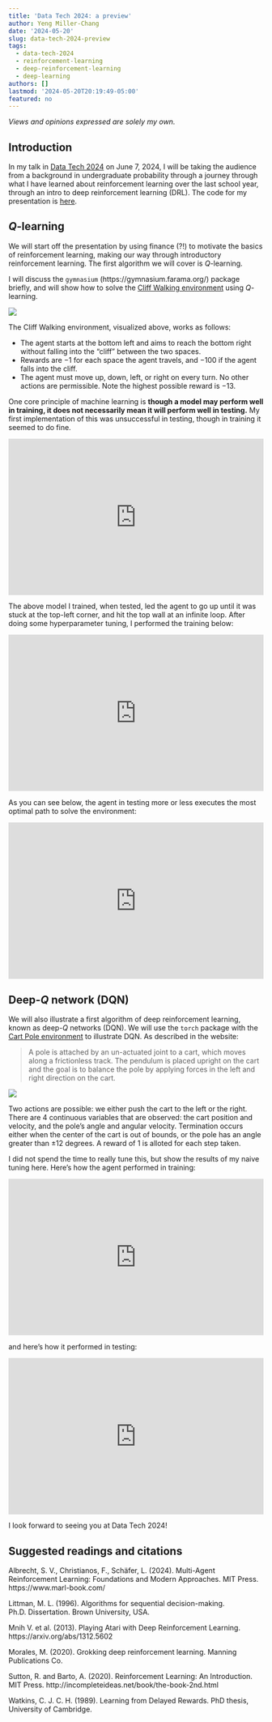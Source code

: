 ```yaml
---
title: 'Data Tech 2024: a preview'
author: Yeng Miller-Chang
date: '2024-05-20'
slug: data-tech-2024-preview
tags:
  - data-tech-2024
  - reinforcement-learning
  - deep-reinforcement-learning
  - deep-learning
authors: []
lastmod: '2024-05-20T20:19:49-05:00'
featured: no
---
```


*Views and opinions expressed are solely my own.*

## Introduction

In my talk in [Data Tech 2024](https://minneanalytics.org/datatech-2024/) on June 7, 2024, I will be taking the audience from a background in undergraduate probability through a journey through what I have learned about reinforcement learning over the last school year, through an intro to deep reinforcement learning (DRL). The code for my presentation is [here](https://github.com/millerchangym/data-tech-2024-deepRL).

<html>
<style>
.videowrapper {
    float: none;
    clear: both;
    width: 100%;
    position: relative;
    padding-bottom: 56.25%;
    padding-top: 25px;
    height: 0;
}
.videowrapper iframe {
    position: absolute;
    top: 0;
    left: 0;
    width: 100%;
    height: 100%;
}
</style>
</html>

## $Q$-learning

We will start off the presentation by using finance (?!) to motivate the basics of reinforcement learning, making our way through introductory reinforcement learning. The first algorithm we will cover is $Q$-learning. 

I will discuss the `gymnasium` (https://gymnasium.farama.org/) package briefly, and will show how to solve the [Cliff Walking environment](https://gymnasium.farama.org/environments/toy_text/cliff_walking/) using $Q$-learning.

![](images/cliff_walking.png)

The Cliff Walking environment, visualized above, works as follows:

* The agent starts at the bottom left and aims to reach the bottom right without falling into the "cliff" between the two spaces.
* Rewards are $-1$ for each space the agent travels, and $-100$ if the agent falls into the cliff.
* The agent must move up, down, left, or right on every turn. No other actions are permissible. Note the highest possible reward is $-13$.

One core principle of machine learning is **though a model may perform well in training, it does not necessarily mean it will perform well in testing.** My first implementation of this was unsuccessful in testing, though in training it seemed to do fine.

<div class="videowrapper" style="text-align: center;">
<iframe src="https://www.youtube.com/embed/1lSOBP8W-lo?si=Ew_VtZRUTWds_q-E" title="YouTube video player" frameborder="0" allow="accelerometer; autoplay; clipboard-write; encrypted-media; gyroscope; picture-in-picture; web-share" referrerpolicy="strict-origin-when-cross-origin" allowfullscreen></iframe>
</div>

The above model I trained, when tested, led the agent to go up until it was stuck at the top-left corner, and hit the top wall at an infinite loop. After doing some hyperparameter tuning, I performed the training below:

<div class="videowrapper" style="text-align: center;">
<iframe src="https://www.youtube.com/embed/L0hLNSii3c0?si=18oxMrfmuRuJfQk3" title="YouTube video player" frameborder="0" allow="accelerometer; autoplay; clipboard-write; encrypted-media; gyroscope; picture-in-picture; web-share" referrerpolicy="strict-origin-when-cross-origin" allowfullscreen></iframe>
</div>

As you can see below, the agent in testing more or less executes the most optimal path to solve the environment:

<div class="videowrapper" style="text-align: center;">
<iframe src="https://www.youtube.com/embed/vhl1KZK7uYY?si=5_zzb61pF2eeTtbq" title="YouTube video player" frameborder="0" allow="accelerometer; autoplay; clipboard-write; encrypted-media; gyroscope; picture-in-picture; web-share" referrerpolicy="strict-origin-when-cross-origin" allowfullscreen></iframe>
</div>

## Deep-$Q$ network (DQN)

We will also illustrate a first algorithm of deep reinforcement learning, known as deep-$Q$ networks (DQN). We will use the `torch` package with the [Cart Pole environment](https://gymnasium.farama.org/environments/classic_control/cart_pole/) to illustrate DQN. As described in the website:

> A pole is attached by an un-actuated joint to a cart, which moves along a frictionless track. The pendulum is placed upright on the cart and the goal is to balance the pole by applying forces in the left and right direction on the cart.

![](images/cart_pole.png)

Two actions are possible: we either push the cart to the left or the right. There are 4 continuous variables that are observed: the cart position and velocity, and the pole's angle and angular velocity. Termination occurs either when the center of the cart is out of bounds, or the pole has an angle greater than $\pm 12$ degrees. A reward of 1 is alloted for each step taken.

I did not spend the time to really tune this, but show the results of my naive tuning here. Here's how the agent performed in training:

<div class="videowrapper" style="text-align: center;">
<iframe src="https://www.youtube.com/embed/bU-FQZnrlDA?si=t9aBRq3jQBUAOVGK" title="YouTube video player" frameborder="0" allow="accelerometer; autoplay; clipboard-write; encrypted-media; gyroscope; picture-in-picture; web-share" referrerpolicy="strict-origin-when-cross-origin" allowfullscreen></iframe>
</div>

and here's how it performed in testing:

<div class="videowrapper" style="text-align: center;">
<iframe src="https://www.youtube.com/embed/S-o7WFidLE8?si=T1Ywp07Okun-tL7R" title="YouTube video player" frameborder="0" allow="accelerometer; autoplay; clipboard-write; encrypted-media; gyroscope; picture-in-picture; web-share" referrerpolicy="strict-origin-when-cross-origin" allowfullscreen></iframe>
</div>

I look forward to seeing you at Data Tech 2024!

## Suggested readings and citations

Albrecht, S. V., Christianos, F., Schäfer, L. (2024). Multi-Agent Reinforcement Learning: Foundations and Modern Approaches. MIT Press. https://www.marl-book.com/

Littman, M. L. (1996). Algorithms for sequential decision-making. Ph.D. Dissertation. Brown University, USA.

Mnih V. et al. (2013). Playing Atari with Deep Reinforcement Learning. https://arxiv.org/abs/1312.5602

Morales, M. (2020). Grokking deep reinforcement learning. Manning Publications Co.

Sutton, R. and Barto, A. (2020). Reinforcement Learning: An Introduction. MIT Press. http://incompleteideas.net/book/the-book-2nd.html

Watkins, C. J. C. H. (1989). Learning from Delayed Rewards. PhD thesis, University of
Cambridge.